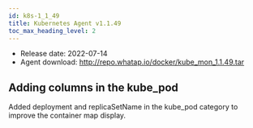 ```yaml
---
id: k8s-1_1_49
title: Kubernetes Agent v1.1.49
toc_max_heading_level: 2
---
```



-   Release date: 2022-07-14
-   Agent download: http://repo.whatap.io/docker/kube_mon_1.1.49.tar

## Adding columns in the kube_pod 

Added deployment and replicaSetName in the kube_pod category to improve the container map display.
